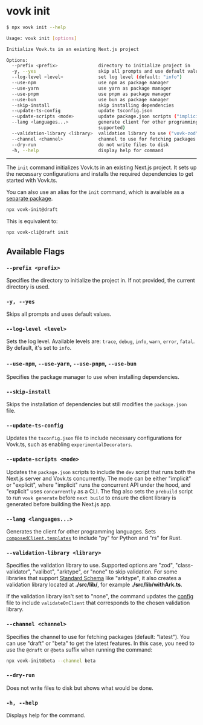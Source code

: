 # vovk init

```sh filename="Quick CLI Ref"
$ npx vovk init --help

Usage: vovk init [options]

Initialize Vovk.ts in an existing Next.js project

Options:
  --prefix <prefix>               directory to initialize project in
  -y, --yes                       skip all prompts and use default values
  --log-level <level>             set log level (default: "info")
  --use-npm                       use npm as package manager
  --use-yarn                      use yarn as package manager
  --use-pnpm                      use pnpm as package manager
  --use-bun                       use bun as package manager
  --skip-install                  skip installing dependencies
  --update-ts-config              update tsconfig.json
  --update-scripts <mode>         update package.json scripts ("implicit" or "explicit")
  --lang <languages...>           generate client for other programming languages by default ("py" for Python and "rs" for Rust are
                                  supported)
  --validation-library <library>  validation library to use ("vovk-zod", "vovk-dto" or another); set to "none" to skip
  --channel <channel>             channel to use for fetching packages (default: "latest")
  --dry-run                       do not write files to disk
  -h, --help                      display help for command
```
-----

The `init` command initializes Vovk.ts in an existing Next.js project. It sets up the necessary configurations and installs the required dependencies to get started with Vovk.ts.

You can also use an alias for the `init` command, which is available as a [separate package](/packages#vovk-init).

```sh npm2yarn
npx vovk-init@draft
```

This is equivalent to:

```sh npm2yarn
npx vovk-cli@draft init
```

## Available Flags

### `--prefix <prefix>`
Specifies the directory to initialize the project in. If not provided, the current directory is used.

### `-y, --yes`
Skips all prompts and uses default values.

### `--log-level <level>`
Sets the log level. Available levels are: `trace`, `debug`, `info`, `warn`, `error`, `fatal`. By default, it's set to `info`.

### `--use-npm`, `--use-yarn`, `--use-pnpm`, `--use-bun`
Specifies the package manager to use when installing dependencies.

### `--skip-install`
Skips the installation of dependencies but still modifies the `package.json` file.

### `--update-ts-config`
Updates the `tsconfig.json` file to include necessary configurations for Vovk.ts, such as enabling `experimentalDecorators`.

### `--update-scripts <mode>`
Updates the `package.json` scripts to include the `dev` script that runs both the Next.js server and Vovk.ts concurrently. The mode can be either "implicit" or "explicit", where "implicit" runs the concurrent API under the hood, and "explicit" uses `concurrently` as a CLI. The flag also sets the `prebuild` script to run `vovk generate` before `next build` to ensure the client library is generated before building the Next.js app.

### `--lang <languages...>`
Generates the client for other programming languages. Sets [`composedClient.templates`](/composed#templates) to include "py" for Python and "rs" for Rust.

### `--validation-library <library>`
Specifies the validation library to use. Supported options are "zod", "class-validator", "valibot", "arktype", or "none" to skip validation. For some libraries that support [Standard Schema](/validation/standard) like "arktype", it also creates a validation library located at **./src/lib/**, for example **./src/lib/withArk.ts**.

If the validation library isn't set to "none", the command updates the [config](/config) file to include `validateOnClient` that corresponds to the chosen validation library.

### `--channel <channel>`
Specifies the channel to use for fetching packages (default: "latest"). You can use "draft" or "beta" to get the latest features. In this case, you need to use the `@draft` or `@beta` suffix when running the command:

```sh npm2yarn
npx vovk-init@beta --channel beta
```

### `--dry-run`
Does not write files to disk but shows what would be done.

### `-h, --help`
Displays help for the command.